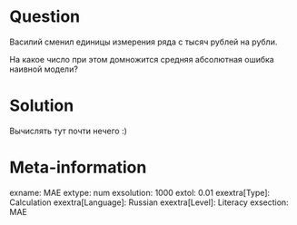 Question
========

Василий сменил единицы измерения ряда с тысяч рублей на рубли.

На какое число при этом домножится средняя абсолютная ошибка наивной модели?

Solution
========

Вычислять тут почти нечего :)

Meta-information
================
exname: MAE
extype: num
exsolution: 1000
extol: 0.01
exextra[Type]: Calculation
exextra[Language]: Russian
exextra[Level]: Literacy
exsection: MAE
